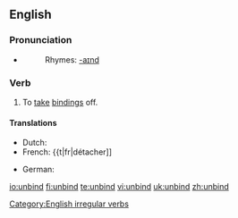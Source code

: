 ==English==
===Pronunciation===
*{{IPA|/ʌn'baɪnd/}}
*:Rhymes: [[Rhymes:English:-aɪnd|-aɪnd]]

===Verb===
{{en-verb|unbinds|unbinding|unbound|'''[[unbound]]''' ''or rarely'' '''[[unbounden]]'''}}

# To [[take off|take]] [[binding]]s off.

====Translations====
{{trans-top|take bindings off}}
*Dutch: {{t|nl|ontbinden}}
*French: {{t|fr|détacher]]
{{trans-mid}}
*German: {{t|de|losbinden}}
{{trans-bottom}}

[[Category:English irregular verbs]]

[[io:unbind]]
[[fi:unbind]]
[[te:unbind]]
[[vi:unbind]]
[[uk:unbind]]
[[zh:unbind]]